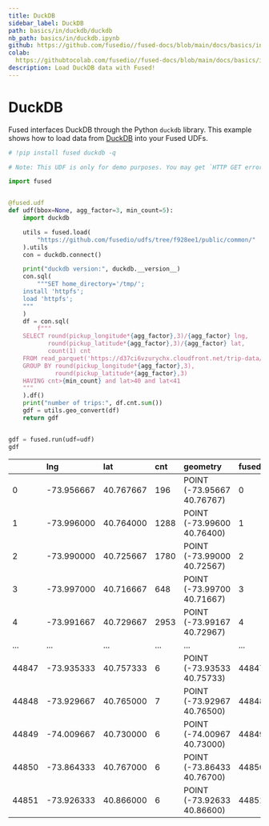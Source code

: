 ```yaml
---
title: DuckDB
sidebar_label: DuckDB
path: basics/in/duckdb/duckdb
nb_path: basics/in/duckdb.ipynb
github: https://github.com/fusedio//fused-docs/blob/main/docs/basics/in/duckdb.ipynb
colab: 
  https://githubtocolab.com/fusedio//fused-docs/blob/main/docs/basics/in/duckdb.ipynb
description: Load DuckDB data with Fused!
---
```



<LinkButtons
  githubUrl="https://github.com/fusedio//fused-docs/blob/main/docs/basics/in/duckdb.ipynb"
  colabUrl="https://githubtocolab.com/fusedio//fused-docs/blob/main/docs/basics/in/duckdb.ipynb"
/>

# DuckDB


Fused interfaces <Tag color="#3399ff">DuckDB</Tag> through the Python `duckdb` library.
This example shows how to load data from [DuckDB](https://duckdb.org/) into your Fused
UDFs.

```python
# !pip install fused duckdb -q
```

```python
# Note: This UDF is only for demo purposes. You may get `HTTP GET error` after several times calling it. This is the data retrieval issue caused by Cloudfront servers not responding.

import fused


@fused.udf
def udf(bbox=None, agg_factor=3, min_count=5):
    import duckdb

    utils = fused.load(
        "https://github.com/fusedio/udfs/tree/f928ee1/public/common/"
    ).utils
    con = duckdb.connect()

    print("duckdb version:", duckdb.__version__)
    con.sql(
        """SET home_directory='/tmp/';
    install 'httpfs';
    load 'httpfs';
    """
    )
    df = con.sql(
        f"""
    SELECT round(pickup_longitude*{agg_factor},3)/{agg_factor} lng, 
           round(pickup_latitude*{agg_factor},3)/{agg_factor} lat, 
           count(1) cnt
    FROM read_parquet('https://d37ci6vzurychx.cloudfront.net/trip-data/yellow_tripdata_2010-01.parquet') 
    GROUP BY round(pickup_longitude*{agg_factor},3), 
             round(pickup_latitude*{agg_factor},3)
    HAVING cnt>{min_count} and lat>40 and lat<41
    """
    ).df()
    print("number of trips:", df.cnt.sum())
    gdf = utils.geo_convert(df)
    return gdf


gdf = fused.run(udf=udf)
gdf
```


|       | lng        | lat       | cnt   | geometry                   | fused_index   |
|:------|:-----------|:----------|:------|:---------------------------|:--------------|
| 0     | -73.956667 | 40.767667 | 196   | POINT (-73.95667 40.76767) | 0             |
| 1     | -73.996000 | 40.764000 | 1288  | POINT (-73.99600 40.76400) | 1             |
| 2     | -73.990000 | 40.725667 | 1780  | POINT (-73.99000 40.72567) | 2             |
| 3     | -73.997000 | 40.716667 | 648   | POINT (-73.99700 40.71667) | 3             |
| 4     | -73.991667 | 40.729667 | 2953  | POINT (-73.99167 40.72967) | 4             |
| ...   | ...        | ...       | ...   | ...                        | ...           |
| 44847 | -73.935333 | 40.757333 | 6     | POINT (-73.93533 40.75733) | 44847         |
| 44848 | -73.929667 | 40.765000 | 7     | POINT (-73.92967 40.76500) | 44848         |
| 44849 | -74.009667 | 40.730000 | 6     | POINT (-74.00967 40.73000) | 44849         |
| 44850 | -73.864333 | 40.767000 | 6     | POINT (-73.86433 40.76700) | 44850         |
| 44851 | -73.926333 | 40.866000 | 6     | POINT (-73.92633 40.86600) | 44851         |

```python

```

